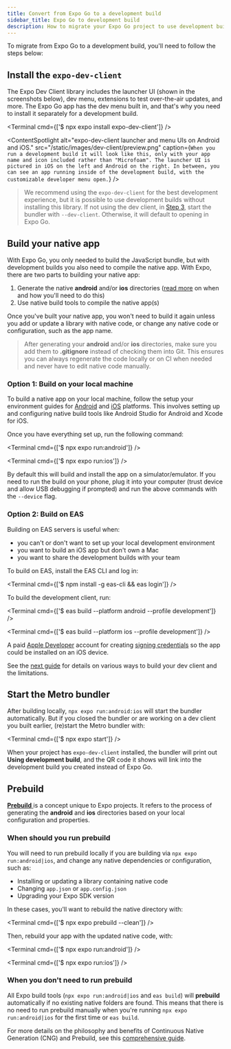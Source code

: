```yaml
---
title: Convert from Expo Go to a development build
sidebar_title: Expo Go to development build
description: How to migrate your Expo Go project to use development builds.
---
```



To migrate from Expo Go to a development build, you'll need to follow the steps below:

<Step label="1">

## Install the `expo-dev-client`

The Expo Dev Client library includes the launcher UI (shown in the screenshots below), dev menu, extensions to test over-the-air updates, and more. The Expo Go app has the dev menu built in, and that's why you need to install it separately for a development build.

<Terminal cmd={['$ npx expo install expo-dev-client']} />

<ContentSpotlight
  alt="expo-dev-client launcher and menu UIs on Android and iOS."
  src="/static/images/dev-client/preview.png"
  caption={`When you run a development build it will look like this, only with your app name and icon included rather than "Microfoam". The launcher UI is pictured in iOS on the left and Android on the right. In between, you can see an app running inside of the development build, with the customizable developer menu open.`}
/>

> We recommend using the `expo-dev-client` for the best development experience, but it is possible to use development builds without installing this library. If not using the dev client, in [Step 3](/develop/development-builds/expo-go-to-dev-build/#start-the-dev-client), start the bundler with `--dev-client`. Otherwise, it will default to opening in Expo Go.

</Step>

<Step label="2">

## Build your native app

With Expo Go, you only needed to build the JavaScript bundle, but with development builds you also need to compile the native app. With Expo, there are two parts to building your native app:

1. Generate the native **android** and/or **ios** directories ([read more](/develop/development-builds/expo-go-to-dev-build/#cng-and-prebuild) on when and how you'll need to do this)
2. Use native build tools to compile the native app(s)

Once you've built your native app, you won't need to build it again unless you add or update a library with native code, or change any native code or configuration, such as the app name.

> After generating your **android** and/or **ios** directories, make sure you add them to **.gitignore** instead of checking them into Git. This ensures you can always regenerate the code locally or on CI when needed and never have to edit native code manually.

### Option 1: Build on your local machine

To build a native app on your local machine, follow the setup your environment guides for [Android](/workflow/android-studio-emulator/) and [iOS](/workflow/ios-simulator/) platforms. This involves setting up and configuring native build tools like Android Studio for Android and Xcode for iOS.

Once you have everything set up, run the following command:

<Tabs>

<Tab label="Build for Android">

<Terminal cmd={['$ npx expo run:android']} />

</Tab>

<Tab label="Build for iOS">

<Terminal cmd={['$ npx expo run:ios']} />

</Tab>
</Tabs>

By default this will build and install the app on a simulator/emulator. If you need to run the build on your phone, plug it into your computer (trust device and allow USB debugging if prompted) and run the above commands with the `--device` flag.

### Option 2: Build on EAS

Building on EAS servers is useful when:

- you can't or don't want to set up your local development environment
- you want to build an iOS app but don't own a Mac
- you want to share the development builds with your team

To build on EAS, install the EAS CLI and log in:

<Terminal cmd={['$ npm install -g eas-cli && eas login']} />

To build the development client, run:

<Tabs>

<Tab label="Build for Android">

<Terminal cmd={['$ eas build --platform android --profile development']} />

</Tab>

<Tab label="Build for iOS">

<Terminal cmd={['$ eas build --platform ios --profile development']} />

A paid [Apple Developer](https://developer.apple.com/) account for creating [signing credentials](/app-signing/managed-credentials#generating-app-signing-credentials) so the app could be installed on an iOS device.

</Tab>
</Tabs>

See the [next guide](/develop/development-builds/create-a-build) for details on various ways to build your dev client and the limitations.

</Step>

<Step label="2">

## Start the Metro bundler

After building locally, `npx expo run:android:ios` will start the bundler automatically. But if you closed the bundler or are working on a dev client you built earlier, (re)start the Metro bundler with:

<Terminal cmd={['$ npx expo start']} />

When your project has `expo-dev-client` installed, the bundler will print out **Using development build**, and the QR code it shows will link into the development build you created instead of Expo Go.

</Step>

## Prebuild

[**Prebuild** ](/workflow/continuous-native-generation/#prebuild) is a concept unique to Expo projects. It refers to the process of generating the **android** and **ios** directories based on your local configuration and properties.

### When should you run prebuild

You will need to run prebuild locally if you are building via `npx expo run:android|ios`, and change any native dependencies or configuration, such as:

- Installing or updating a library containing native code
- Changing `app.json` or `app.config.json`
- Upgrading your Expo SDK version

In these cases, you'll want to rebuild the native directory with:

<Terminal cmd={['$ npx expo prebuild --clean']} />

Then, rebuild your app with the updated native code, with:

<Tabs>

<Tab label="Build for Android">

<Terminal cmd={['$ npx expo run:android']} />

</Tab>

<Tab label="Build for iOS">

<Terminal cmd={['$ npx expo run:ios']} />

</Tab>
</Tabs>

### When you don't need to run prebuild

All Expo build tools (`npx expo run:android|ios` and `eas build`) will **prebuild** automatically if no existing native folders are found. This means that there is no need to run prebuild manually when you're running `npx expo run:android|ios` for the first time or `eas build`.

For more details on the philosophy and benefits of Continuous Native Generation (CNG) and Prebuild, see this [comprehensive guide](/workflow/continuous-native-generation/).
